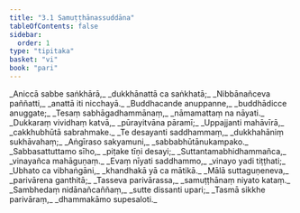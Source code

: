```yaml
---
title: "3.1 Samuṭṭhānassuddāna"
tableOfContents: false
sidebar:
  order: 1
type: "tipitaka"
basket: "vi"
book: "pari"
---
```



<DynamicBreadcrumb />

<Division number="257" book="pari">

<Paragraph number="1076" type="verses" book="pari">
_Aniccā sabbe saṅkhārā,_  
_dukkhānattā ca saṅkhatā;_  
_Nibbānañceva paññatti,_  
_anattā iti nicchayā._  

</Paragraph>

<Paragraph number="1077" type="verses" book="pari">
_Buddhacande anuppanne,_  
_buddhādicce anuggate;_  
_Tesaṃ sabhāgadhammānaṃ,_  
_nāmamattaṃ na nāyati._  

</Paragraph>

<Paragraph number="1078" type="verses" book="pari">
_Dukkaraṃ vividhaṃ katvā,_  
_pūrayitvāna pāramī;_  
_Uppajjanti mahāvīrā,_  
_cakkhubhūtā sabrahmake._  

</Paragraph>

<Paragraph number="1079" type="verses" book="pari">
_Te desayanti saddhammaṃ,_  
_dukkhahāniṃ sukhāvahaṃ;_  
_Aṅgīraso sakyamuni,_  
_sabbabhūtānukampako._  

</Paragraph>

<Paragraph number="1080" type="verses" book="pari">
_Sabbasattuttamo sīho,_  
_piṭake tīṇi desayi;_  
_Suttantamabhidhammañca,_  
_vinayañca mahāguṇaṃ._  

</Paragraph>

<Paragraph number="1081" type="verses" book="pari">
_Evaṃ nīyati saddhammo,_  
_vinayo yadi tiṭṭhati;_  
_Ubhato ca vibhaṅgāni,_  
_khandhakā yā ca mātikā._  

</Paragraph>

<Paragraph number="1082" type="verses" book="pari">
_Mālā suttaguṇeneva,_  
_parivārena ganthitā;_  
_Tasseva parivārassa,_  
_samuṭṭhānaṃ niyato kataṃ._  

</Paragraph>

<Paragraph number="1083" type="verses" book="pari">
_Sambhedaṃ nidānañcaññaṃ,_  
_sutte dissanti upari;_  
_Tasmā sikkhe parivāraṃ,_  
_dhammakāmo supesaloti._
</Paragraph>
</Division>